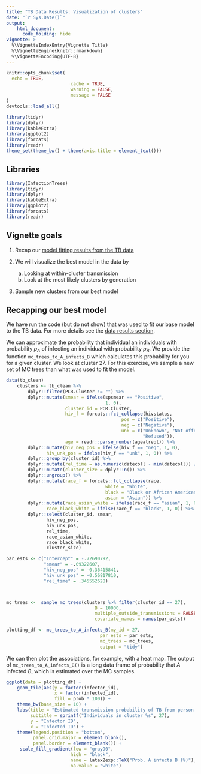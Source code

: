 ```yaml
---
title: "TB Data Results: Visualization of clusters"
date: "`r Sys.Date()`"
output:
    html_document:
      code_folding: hide
vignette: >
  %\VignetteIndexEntry{Vignette Title}
  %\VignetteEngine{knitr::rmarkdown}
  %\VignetteEncoding{UTF-8}
---
```


```r
knitr::opts_chunk$set(
  echo = TRUE,
                        cache = TRUE,
                        warning = FALSE,
                        message = FALSE
)
devtools::load_all()

library(tidyr)
library(dplyr)
library(kableExtra)
library(ggplot2)
library(forcats)
library(readr)
theme_set(theme_bw() + theme(axis.title = element_text()))
```

## Libraries

```r
library(InfectionTrees)
library(tidyr)
library(dplyr)
library(kableExtra)
library(ggplot2)
library(forcats)
library(readr)
```


## Vignette goals

1. Recap our [model fitting results from the TB data](tb-data-base.html)

2. We will visualize the best model in the data by
    a. Looking at within-cluster transmission
    b. Look at the most likely clusters by generation

3. Sample new clusters from our best model

## Recapping our best model

We have run the code (but do not show) that was used to fit our base model to the TB data.  For more details see the [data results section](tb-data-base.html).



We can approximate the probability that individual an individuals with probability $p_A$ of infecting an individual with probability $p_B$.  We provide the function `mc_trees_to_A_infects_B` which calculates this probability for you for a given cluster.  We look at cluster 27.  For this exercise, we sample a new set of MC trees than what was used to fit the model.

```r
data(tb_clean)
    clusters <- tb_clean %>%
        dplyr::filter(PCR.Cluster != "") %>%
        dplyr::mutate(smear = ifelse(spsmear == "Positive",
                                     1, 0),
                      cluster_id = PCR.Cluster,
                      hiv_f = forcats::fct_collapse(hivstatus,
                                           pos = c("Positive"),
                                           neg = c("Negative"),
                                           unk = c("Unknown", "Not offered",
                                                   "Refused")),
                      age = readr::parse_number(ageatrept)) %>%
        dplyr::mutate(hiv_neg_pos = ifelse(hiv_f == "neg", 1, 0),
               hiv_unk_pos = ifelse(hiv_f == "unk", 1, 0)) %>%
        dplyr::group_by(cluster_id) %>%
        dplyr::mutate(rel_time = as.numeric(datecoll - min(datecoll)) / 365) %>%
        dplyr::mutate(cluster_size = dplyr::n()) %>%
        dplyr::ungroup() %>%
        dplyr::mutate(race_f = forcats::fct_collapse(race,
                                     white = "White",
                                     black = "Black or African American",
                                     asian = "Asian")) %>%
        dplyr::mutate(race_asian_white = ifelse(race_f == "asian", 1, 0),
               race_black_white = ifelse(race_f == "black", 1, 0)) %>%
        dplyr::select(cluster_id, smear,
               hiv_neg_pos,
               hiv_unk_pos,
               rel_time,
               race_asian_white,
               race_black_white,
               cluster_size)

```

```r

par_ests <- c("Intercept" = -.72690792,
              "smear" = -.09322607,
              "hiv_neg_pos" = -0.36415841,
              "hiv_unk_pos" = -0.56817810,
              "rel_time" = .345552628)



mc_trees <-  sample_mc_trees(clusters %>% filter(cluster_id == 27),
                                 B = 10000,
                                 multiple_outside_transmissions = FALSE,
                                 covariate_names = names(par_ests))
```


```r
plotting_df <- mc_trees_to_A_infects_B(my_id = 27,
                                   par_ests = par_ests,
                                   mc_trees = mc_trees,
                                   output = "tidy")


```


We can then plot the associations, for example, with a heat map.  The output of `mc_trees_to_A_infects_B()` is a long data frame of probability that $A$ infected $B$, which is estimated over the MC samples.



```r
ggplot(data = plotting_df) +
    geom_tile(aes(y = factor(infector_id),
                  x = factor(infected_id),
                  fill = prob * 100)) +
    theme_bw(base_size = 10) +
    labs(title = "Estimated transmission probability of TB from person A to B",
         subtitle = sprintf("Individuals in cluster %s", 27),
         y = "Infector ID",
         x = "Infected ID") +
    theme(legend.position = "bottom",
          panel.grid.major = element_blank(),
          panel.border = element_blank()) +
     scale_fill_gradient(low = "gray90",
                        high = "black",
                        name = latex2exp::TeX("Prob. A infects B (%)"),
                        na.value = "white") 

```
